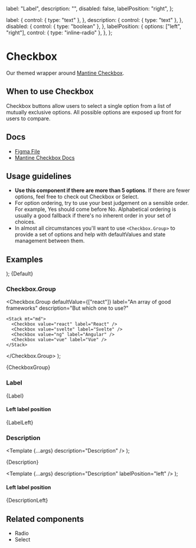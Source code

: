 
  label: "Label",
  description: "",
  disabled: false,
  labelPosition: "right",
};

  label: {
    control: { type: "text" },
  },
  description: {
    control: { type: "text" },
  },
  disabled: {
    control: { type: "boolean" },
  },
  labelPosition: {
    options: ["left", "right"],
    control: { type: "inline-radio" },
  },
};

<Meta
  title="Inputs/Checkbox"
  component={Checkbox}
  args={args}
  argTypes={argTypes}
/>

# Checkbox

Our themed wrapper around [Mantine Checkbox](https://mantine.dev/core/checkbox/).

## When to use Checkbox

Checkbox buttons allow users to select a single option from a list of mutually exclusive options. All possible options are exposed up front for users to compare.

## Docs

- [Figma File](https://www.figma.com/file/sF1qSHk6yVqO1rFgmH0nzT/Input-%2F-Checkbox?type=design&node-id=1-96&mode=design&t=yaNljw178EFJeU7k-0)
- [Mantine Checkbox Docs](https://mantine.dev/core/checkbox/)

## Usage guidelines

- **Use this component if there are more than 5 options**. If there are fewer options, feel free to check out Checkbox or Select.
- For option ordering, try to use your best judgement on a sensible order. For example, Yes should come before No. Alphabetical ordering is usually a good fallback if there's no inherent order in your set of choices.
- In almost all circumstances you'll want to use `<Checkbox.Group>` to provide a set of options and help with defaultValues and state management between them.

## Examples

  <Stack>
    <Checkbox {...args} label="Default checkbox" />
    <Checkbox {...args} label="Indeterminate checkbox" indeterminate />
    <Checkbox
      {...args}
      label="Indeterminate checked checkbox"
      checked
      indeterminate
    />
    <Checkbox {...args} label="Checked checkbox" checked />
    <Checkbox {...args} label="Disabled checkbox" disabled />
    <Checkbox
      {...args}
      label="Disabled intermediate checkbox"
      disabled
      intermediate
    />
    <Checkbox
      {...args}
      label="Disabled indeterminate checked checkbox"
      disabled
      checked
      indeterminate
    />
    <Checkbox {...args} label="Disabled checked checkbox" disabled checked />
  </Stack>
);


<Canvas>
  <Story name="Default">{Default}</Story>
</Canvas>

### Checkbox.Group

  <Checkbox.Group
    defaultValue={["react"]}
    label="An array of good frameworks"
    description="But which one to use?"
  >
    <Stack mt="md">
      <Checkbox value="react" label="React" />
      <Checkbox value="svelte" label="Svelte" />
      <Checkbox value="ng" label="Angular" />
      <Checkbox value="vue" label="Vue" />
    </Stack>
  </Checkbox.Group>
);

<Canvas>
  <Story name="Checkbox group">{CheckboxGroup}</Story>
</Canvas>

### Label


<Canvas>
  <Story name="Label">{Label}</Story>
</Canvas>

#### Left label position


<Canvas>
  <Story name="Label, left position">{LabelLeft}</Story>
</Canvas>

### Description

  <Template {...args} description="Description" />
);

<Canvas>
  <Story name="Description">{Description}</Story>
</Canvas>

  <Template {...args} description="Description" labelPosition="left" />
);

#### Left label position

<Canvas>
  <Story name="Description, left position">{DescriptionLeft}</Story>
</Canvas>

## Related components

- Radio
- Select
